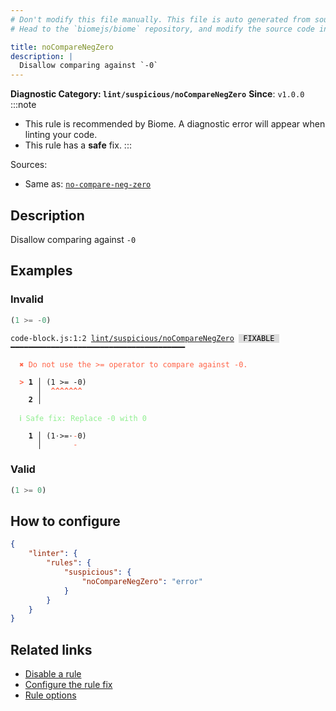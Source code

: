 ```yaml
---
# Don't modify this file manually. This file is auto generated from source, and you will lose your changes next time the website is built.
# Head to the `biomejs/biome` repository, and modify the source code in there.

title: noCompareNegZero
description: |
  Disallow comparing against `-0`
---
```


**Diagnostic Category: `lint/suspicious/noCompareNegZero`**
<Tabs>
<TabItem label="JavaScript (and super languages)" icon="seti:javascript">
**Since**: `v1.0.0`
:::note
- This rule is recommended by Biome. A diagnostic error will appear when linting your code.
- This rule has a **safe** fix.
:::

Sources: 
- Same as: <a href="https://eslint.org/docs/latest/rules/no-compare-neg-zero" target="_blank"><code>no-compare-neg-zero</code></a>

## Description
Disallow comparing against `-0`

## Examples

### Invalid

```js
(1 >= -0)
```

<pre class="language-text"><code class="language-text">code-block.js:1:2 <a href="https://biomejs.dev/linter/rules/no-compare-neg-zero">lint/suspicious/noCompareNegZero</a> <span style="color: #000; background-color: #ddd;"> FIXABLE </span> ━━━━━━━━━━━━━━━━━━━━━━━━━━━━━━━━━━━━━━━<br /><br />  <strong><span style="color: Tomato;">✖</span></strong> <span style="color: Tomato;">Do not use the &gt;= operator to compare against -0.</span><br />  <br />  <strong><span style="color: Tomato;">&gt;</span></strong> <strong>1 │ </strong>(1 &gt;= -0)<br />   <strong>   │ </strong> <strong><span style="color: Tomato;">^</span></strong><strong><span style="color: Tomato;">^</span></strong><strong><span style="color: Tomato;">^</span></strong><strong><span style="color: Tomato;">^</span></strong><strong><span style="color: Tomato;">^</span></strong><strong><span style="color: Tomato;">^</span></strong><strong><span style="color: Tomato;">^</span></strong><br />    <strong>2 │ </strong><br />  <br />  <strong><span style="color: lightgreen;">ℹ</span></strong> <span style="color: lightgreen;">Safe fix</span><span style="color: lightgreen;">: </span><span style="color: lightgreen;">Replace -0 with 0</span><br />  <br />  <strong>  1 │ </strong>(1<span style="opacity: 0.8;">·</span>&gt;=<span style="opacity: 0.8;">·</span><span style="color: Tomato;">-</span>0)<br />  <strong>    │ </strong>      <span style="color: Tomato;">-</span>  <br /></code></pre>

### Valid

```js
(1 >= 0)
```

## How to configure
```json title="biome.json"
{
	"linter": {
		"rules": {
			"suspicious": {
				"noCompareNegZero": "error"
			}
		}
	}
}

```
## Related links

- [Disable a rule](/linter/#disable-a-lint-rule)
- [Configure the rule fix](/linter#configure-the-rule-fix)
- [Rule options](/linter/#rule-options)

</TabItem>
</Tabs>

